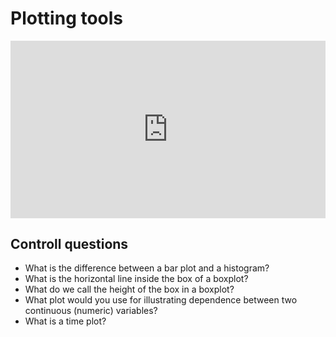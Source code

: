 # Plotting tools

<div style="padding:56.25% 0 0 0;position:relative;"><iframe src="https://player.vimeo.com/video/1036273203?badge=0&amp;autopause=0&amp;player_id=0&portrait=0&byline=0&amp;app_id=58479" frameborder="0" allow="autoplay; fullscreen; picture-in-picture; clipboard-write" style="position:absolute;top:0;left:0;width:100%;height:100%;" title="TECH3: Plotting tools"></iframe></div><script src="https://player.vimeo.com/api/player.js"></script>

## Controll questions
  - What is the difference between a bar plot and a histogram?
  - What is the horizontal line inside the box of a boxplot?
  - What do we call the height of the box in a boxplot?
  - What plot would you use for illustrating dependence between two continuous (numeric) variables?
  - What is a time plot?